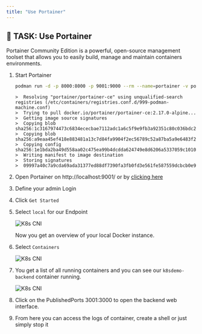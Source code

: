 ```yaml
---
title: "Use Portainer"
---
```

## 🚀 TASK: Use Portainer

Portainer Community Edition is a powerful, open-source management toolset that allows you to easily build, manage and maintain containers environments.

1.  Start Portainer

    ```bash
    podman run -d -p 8000:8000 -p 9001:9000 --rm --name=portainer -v portainer_data:/data --privileged -v /run/podman/podman.sock:/var/run/docker.sock:Z portainer/portainer-ce:2.17.0-alpine 
    ```

    ```output   
    >  Resolving "portainer/portainer-ce" using unqualified-search registries (/etc/containers/registries.conf.d/999-podman-machine.conf)
    >  Trying to pull docker.io/portainer/portainer-ce:2.17.0-alpine...
    >  Getting image source signatures
    >  Copying blob sha256:1c3167974473c6834ececbae7112adc1a6c5f9e9fb3a92351c80c036bdc2eaf7
    >  Copying blob sha256:a9eaa45ef418e883481a13c7d84fa9904f2ec56789c52a87ba5a9e6483f2b74f
    >  Copying config sha256:1e1bda2ba49d558aa02c475ea99b4dcdda624749e8d6206a5337059c1010bd3b
    >  Writing manifest to image destination
    >  Storing signatures
    >  09997a40c7a9cda69ada31377ed88df7390fa3fb0fd3e561fe587559dcbcb0e9
    ```


2.  Open Portainer on http://localhost:9001/ or by [clicking here](http://localhost:9001/) 

3.  Define your admin Login

4.  Click `Get Started`

5.  Select `local` for our Endpoint
    
    ![K8s CNI](./../images/cont02.png)
    
    Now you get an overview of your local Docker instance.
    
4.  Select `Containers`
    
    ![K8s CNI](./../images/cont03.png)
    
5.  You get a list of all running containers and you can see our `k8sdemo-backend` container running.
    
    ![K8s CNI](./../images/cont03.1.png)
    
6.  Click on the PublishedPorts 3001:3000 to open the backend web interface.
    
7. From here you can access the logs of container, create a shell or just simply stop it
